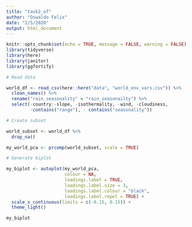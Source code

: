 ```yaml
---
title: "task2_of"
author: "Oswaldo Felix"
date: "2/5/2020"
output: html_document
---
```


```r
knitr::opts_chunk$set(echo = TRUE, message = FALSE, warning = FALSE)
library(tidyverse)
library(here)
library(janitor)
library(ggfortify)
```

```r
# Read data

world_df <- read_csv(here::here("data", "world_env_vars.csv")) %>% 
  clean_names() %>%
  rename("rain_seasonality" = "rain_seasonailty") %>% 
  select(-country:-slope, -isothermality, -wind, -cloudiness,
         -contains("range"), - contains("seasonality"))

```

```r
# Create subset

world_subset <- world_df %>% 
  drop_na()

my_world_pca <- prcomp(world_subset, scale = TRUE)

```

```r
# Generate biplot

my_biplot <- autoplot(my_world_pca,
                      colour = NA,
                      loadings.label = TRUE,
                      loadings.label.size = 3,
                      loadings.label.colour = "black",
                      loadings.label.repel = TRUE) +
  scale_x_continuous(limits = c(-0.15, 0.15)) +
  theme_light()

my_biplot
```

